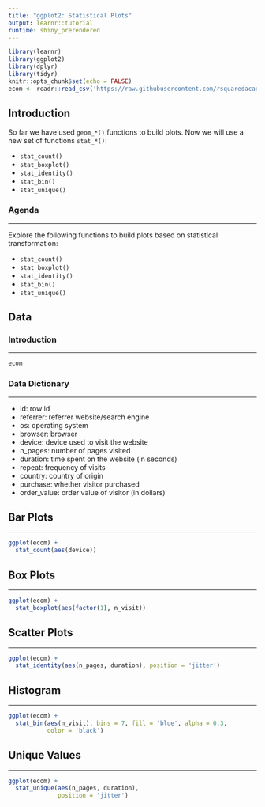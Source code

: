 ```yaml
---
title: "ggplot2: Statistical Plots"
output: learnr::tutorial
runtime: shiny_prerendered
---
```


```r
library(learnr)
library(ggplot2)
library(dplyr)
library(tidyr)
knitr::opts_chunk$set(echo = FALSE)
ecom <- readr::read_csv('https://raw.githubusercontent.com/rsquaredacademy/datasets/master/web.csv')
```

## Introduction

So far we have used `geom_*()` functions to build plots. Now we will use a new set of functions `stat_*()`: 

- `stat_count()`
- `stat_boxplot()`
- `stat_identity()`
- `stat_bin()`
- `stat_unique()`

### Agenda

<hr>

Explore the following functions to build plots based on statistical transformation:

- `stat_count()`
- `stat_boxplot()`
- `stat_identity()`
- `stat_bin()`
- `stat_unique()`


## Data 

### Introduction

<hr>

```r
ecom
```

### Data Dictionary

<hr>

- id: row id
- referrer: referrer website/search engine
- os: operating system
- browser: browser
- device: device used to visit the website
- n_pages: number of pages visited
- duration: time spent on the website (in seconds)
- repeat: frequency of visits
- country: country of origin
- purchase: whether visitor purchased
- order_value: order value of visitor (in dollars)


## Bar Plots

<hr>

```r
ggplot(ecom) +
  stat_count(aes(device))
```

## Box Plots

<hr>

```r
ggplot(ecom) +
  stat_boxplot(aes(factor(1), n_visit))
```

## Scatter Plots

<hr>

```r
ggplot(ecom) +
  stat_identity(aes(n_pages, duration), position = 'jitter')
```

## Histogram

<hr>

```r
ggplot(ecom) +
  stat_bin(aes(n_visit), bins = 7, fill = 'blue', alpha = 0.3,
           color = 'black')
```

## Unique Values

<hr>

```r
ggplot(ecom) +
  stat_unique(aes(n_pages, duration), 
              position = 'jitter')
```

